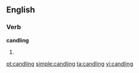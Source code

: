 ==English==

===Verb===
'''candling'''

# {{present participle of|[[candle]]}}

[[pt:candling]]
[[simple:candling]]
[[ta:candling]]
[[vi:candling]]